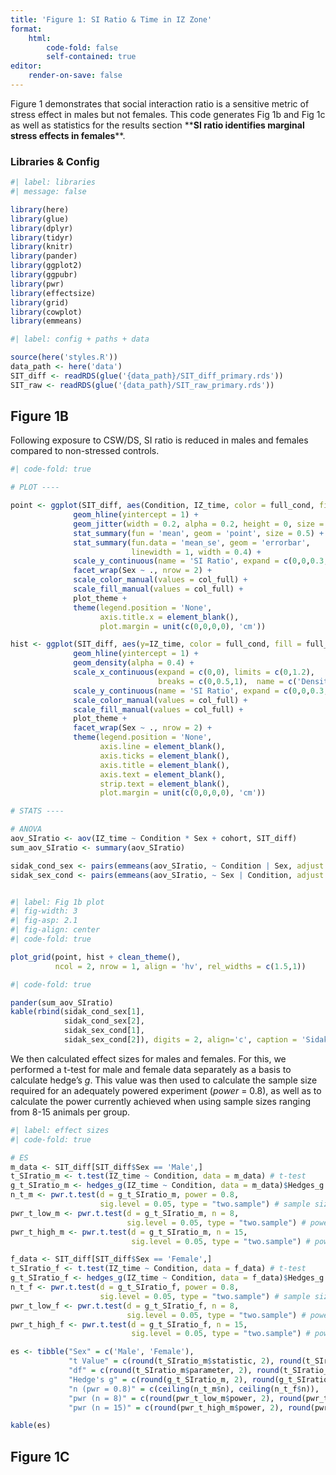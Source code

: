 ```yaml
---
title: 'Figure 1: SI Ratio & Time in IZ Zone'
format:
    html:
        code-fold: false
        self-contained: true
editor:
    render-on-save: false
---
```


Figure 1 demonstrates that social interaction ratio is a sensitive metric of stress effect in males but not females. This code generates Fig 1b and Fig 1c as well as statistics for the results section \*\***SI ratio identifies marginal stress effects in females**\*\*.

### Libraries & Config

```r
#| label: libraries
#| message: false

library(here)
library(glue)
library(dplyr)
library(tidyr)
library(knitr)
library(pander)
library(ggplot2)
library(ggpubr)
library(pwr)
library(effectsize)
library(grid)
library(cowplot)
library(emmeans)
```

```r
#| label: config + paths + data

source(here('styles.R'))
data_path <- here('data')
SIT_diff <- readRDS(glue('{data_path}/SIT_diff_primary.rds'))
SIT_raw <- readRDS(glue('{data_path}/SIT_raw_primary.rds'))
```

## Figure 1B

Following exposure to CSW/DS, SI ratio is reduced in males and females compared to non-stressed controls.

```r
#| code-fold: true

# PLOT ----

point <- ggplot(SIT_diff, aes(Condition, IZ_time, color = full_cond, fill = full_cond)) + 
              geom_hline(yintercept = 1) + 
              geom_jitter(width = 0.2, alpha = 0.2, height = 0, size = 0.5) +
              stat_summary(fun = 'mean', geom = 'point', size = 0.5) + 
              stat_summary(fun.data = 'mean_se', geom = 'errorbar', 
                           linewidth = 1, width = 0.4) + 
              scale_y_continuous(name = 'SI Ratio', expand = c(0,0,0.3,0)) + 
              facet_wrap(Sex ~ ., nrow = 2) + 
              scale_color_manual(values = col_full) + 
              scale_fill_manual(values = col_full) + 
              plot_theme + 
              theme(legend.position = 'None',
                    axis.title.x = element_blank(),
                    plot.margin = unit(c(0,0,0,0), 'cm'))

hist <- ggplot(SIT_diff, aes(y=IZ_time, color = full_cond, fill = full_cond)) + 
              geom_hline(yintercept = 1) + 
              geom_density(alpha = 0.4) +
              scale_x_continuous(expand = c(0,0), limits = c(0,1.2),
                                 breaks = c(0,0.5,1),  name = c('Density')) + 
              scale_y_continuous(name = 'SI Ratio', expand = c(0,0,0.3,0)) + 
              scale_color_manual(values = col_full) + 
              scale_fill_manual(values = col_full) + 
              plot_theme + 
              facet_wrap(Sex ~ ., nrow = 2) + 
              theme(legend.position = 'None',
                    axis.line = element_blank(),
                    axis.ticks = element_blank(),
                    axis.title = element_blank(),
                    axis.text = element_blank(),
                    strip.text = element_blank(),
                    plot.margin = unit(c(0,0,0,0), 'cm'))

# STATS ----

# ANOVA
aov_SIratio <- aov(IZ_time ~ Condition * Sex + cohort, SIT_diff) 
sum_aov_SIratio <- summary(aov_SIratio)

sidak_cond_sex <- pairs(emmeans(aov_SIratio, ~ Condition | Sex, adjust = 'sidak'))
sidak_sex_cond <- pairs(emmeans(aov_SIratio, ~ Sex | Condition, adjust = 'sidak'))



```

:::: {layout="[28, -2, 70]"}
::: {plot}
``` r
#| label: Fig 1b plot
#| fig-width: 3
#| fig-asp: 2.1
#| fig-align: center
#| code-fold: true

plot_grid(point, hist + clean_theme(), 
          ncol = 2, nrow = 1, align = 'hv', rel_widths = c(1.5,1))
```       
:::

::: {table}
``` r
#| code-fold: true

pander(sum_aov_SIratio)
kable(rbind(sidak_cond_sex[1],
            sidak_cond_sex[2],
            sidak_sex_cond[1],
            sidak_sex_cond[2]), digits = 2, align='c', caption = 'Sidak Post-Hoc Planned Contrasts')
```
:::
::::


We then calculated effect sizes for males and females. For this, we performed a t-test for male and female data separately as a basis to calculate hedge's *g*. This value was then used to calculate the sample size required for an adequately powered experiment (*power* = 0.8), as well as to calculate the power currently achieved when using sample sizes ranging from 8-15 animals per group.

```r
#| label: effect sizes
#| code-fold: true

# ES
m_data <- SIT_diff[SIT_diff$Sex == 'Male',]
t_SIratio_m <- t.test(IZ_time ~ Condition, data = m_data) # t-test
g_t_SIratio_m <- hedges_g(IZ_time ~ Condition, data = m_data)$Hedges_g # hedge's g
n_t_m <- pwr.t.test(d = g_t_SIratio_m, power = 0.8,
                    sig.level = 0.05, type = "two.sample") # sample size for power = 0.8
pwr_t_low_m <- pwr.t.test(d = g_t_SIratio_m, n = 8,
                          sig.level = 0.05, type = "two.sample") # power with n = 8
pwr_t_high_m <- pwr.t.test(d = g_t_SIratio_m, n = 15,
                           sig.level = 0.05, type = "two.sample") # power with n = 15

f_data <- SIT_diff[SIT_diff$Sex == 'Female',]
t_SIratio_f <- t.test(IZ_time ~ Condition, data = f_data) # t-test
g_t_SIratio_f <- hedges_g(IZ_time ~ Condition, data = f_data)$Hedges_g # hedge's ge
n_t_f <- pwr.t.test(d = g_t_SIratio_f, power = 0.8,
                    sig.level = 0.05, type = "two.sample") # sample size for power = 0.8
pwr_t_low_f <- pwr.t.test(d = g_t_SIratio_f, n = 8,
                          sig.level = 0.05, type = "two.sample") # power with n = 8
pwr_t_high_f <- pwr.t.test(d = g_t_SIratio_f, n = 15,
                           sig.level = 0.05, type = "two.sample") # power with n = 15

es <- tibble("Sex" = c('Male', 'Female'),
             "t Value" = c(round(t_SIratio_m$statistic, 2), round(t_SIratio_f$statistic, 2)),
             "df" = c(round(t_SIratio_m$parameter, 2), round(t_SIratio_f$parameter, 2)),
             "Hedge's g" = c(round(g_t_SIratio_m, 2), round(g_t_SIratio_f, 2)),
             "n (pwr = 0.8)" = c(ceiling(n_t_m$n), ceiling(n_t_f$n)),
             "pwr (n = 8)" = c(round(pwr_t_low_m$power, 2), round(pwr_t_low_f$power, 2)),
             "pwr (n = 15)" = c(round(pwr_t_high_m$power, 2), round(pwr_t_high_f$power, 2)))

kable(es)
```

## Figure 1C
